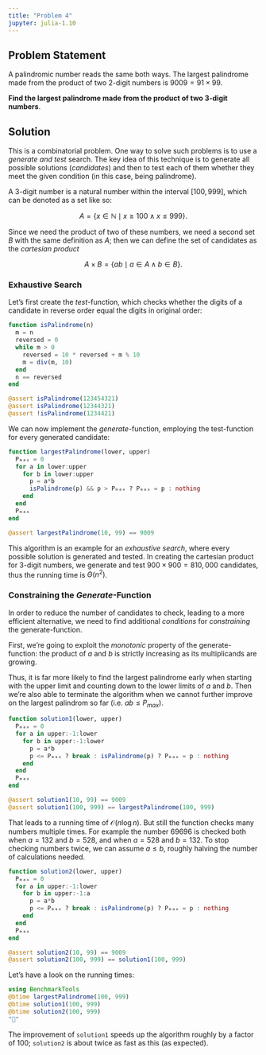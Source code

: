 ```yaml
---
title: "Problem 4"
jupyter: julia-1.10
---
```


## Problem Statement

A palindromic number reads the same both ways. The largest palindrome made from the product
of two 2-digit numbers is $9009=91 \times 99$.

**Find the largest palindrome made from the product of two 3-digit numbers**.

## Solution

This is a combinatorial problem.
One way to solve such problems is to use a *generate and test* search.
The key idea of this technique is to generate all possible solutions (*candidates*) and then
to test each of them whether they meet the given condition (in this case, being palindrome).

A 3-digit number is a natural number within the interval $[100, 999]$, which can be denoted
as a set like so:

$$
A = \{x \in \mathbb{N} \mid x \geq 100 \land x \leq 999\}.
$$

Since we need the product of two of these numbers, we need a second set $B$ with the same
definition as $A$; then we can define the set of candidates as the *cartesian product*

$$
A \times B = \{ab \mid a \in A \land b \in B\}.
$$

### Exhaustive Search

Let's first create the *test*-function, which checks whether the digits of a candidate in
reverse order equal the digits in original order:

```julia
function isPalindrome(n)
  m = n
  reversed = 0
  while m > 0
    reversed = 10 * reversed + m % 10
    m = div(m, 10)
  end
  n == reversed
end

@assert isPalindrome(123454321)
@assert isPalindrome(12344321)
@assert !isPalindrome(1234421)
```
We can now implement the *generate*-function, employing the test-function for every
generated candidate:

```julia
function largestPalindrome(lower, upper)
  Pₘₐₓ = 0
  for a in lower:upper
    for b in lower:upper
      p = a*b
      isPalindrome(p) && p > Pₘₐₓ ? Pₘₐₓ = p : nothing
    end
  end
  Pₘₐₓ
end

@assert largestPalindrome(10, 99) == 9009
```

This algorithm is an example for an *exhaustive search*, where every possible solution
is generated and tested.
In creating the cartesian product for 3-digit numbers, we generate and test
$900 \times 900 = 810,000$ candidates, thus the running time is $\Theta (n^2)$.

### Constraining the *Generate*-Function

In order to reduce the number of candidates to check, leading to a more efficient
alternative, we need to find additional *conditions* for *constraining* the generate-function.

First, we're going to exploit the *monotonic* property of the generate-function:
the product of $a$ and $b$ is strictly increasing as its multiplicands are growing.

Thus, it is far more likely to find the largest palindrome early when starting with the
upper limit and counting down to the lower limits of $a$ and $b$.
Then we're also able to terminate the algorithm when we cannot further improve on the
largest palindrom so far (i.e. $ab \leq P_{max}$).

```julia
function solution1(lower, upper)
  Pₘₐₓ = 0
  for a in upper:-1:lower
    for b in upper:-1:lower
      p = a*b
      p <= Pₘₐₓ ? break : isPalindrome(p) ? Pₘₐₓ = p : nothing
    end
  end
  Pₘₐₓ
end

@assert solution1(10, 99) == 9009
@assert solution1(100, 999) == largestPalindrome(100, 999)
```

That leads to a running time of $\mathcal{O} (n \log{n})$.
But still the function checks many numbers multiple times.
For example the number 69696 is checked both when $a=132$ and $b=528$, and when $a=528$ and
$b=132$.
To stop checking numbers twice, we can assume $a \leq b$, roughly halving the number of
calculations needed.

```julia
function solution2(lower, upper)
  Pₘₐₓ = 0
  for a in upper:-1:lower
    for b in upper:-1:a
      p = a*b
      p <= Pₘₐₓ ? break : isPalindrome(p) ? Pₘₐₓ = p : nothing
    end
  end
  Pₘₐₓ
end

@assert solution2(10, 99) == 9009
@assert solution2(100, 999) == solution1(100, 999)
```

Let's have a look on the running times:

```julia
using BenchmarkTools
@btime largestPalindrome(100, 999)
@btime solution1(100, 999)
@btime solution2(100, 999)
"🏁"
```

The improvement of `solution1` speeds up the algorithm roughly by a factor of 100;
`solution2` is about twice as fast as this (as expected).